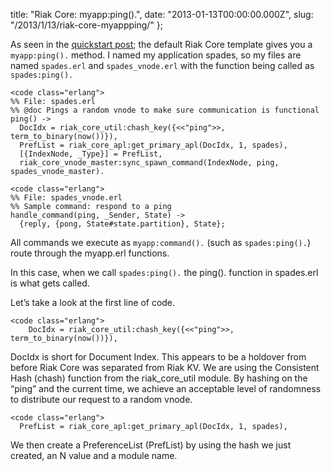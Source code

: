   title: "Riak Core: myapp:ping().",
  date: "2013-01-13T00:00:00.000Z",
  slug: "/2013/1/13/riak-core-myappping/"
};

As seen in the
[quickstart post](http://www.christopherbiscardi.com/2013/01/13/riak-core-quickstart/);
the default Riak Core template gives you a `myapp:ping().`
method. I named my application spades, so my files are named
`spades.erl` and `spades_vnode.erl` with the function being
called as `spades:ping().`

```
<code class="erlang">
%% File: spades.erl
%% @doc Pings a random vnode to make sure communication is functional
ping() ->
  DocIdx = riak_core_util:chash_key({<<"ping">>, term_to_binary(now())}),
  PrefList = riak_core_apl:get_primary_apl(DocIdx, 1, spades),
  [{IndexNode, _Type}] = PrefList,
  riak_core_vnode_master:sync_spawn_command(IndexNode, ping, spades_vnode_master).
```

```
<code class="erlang">
%% File: spades_vnode.erl
%% Sample command: respond to a ping
handle_command(ping, _Sender, State) ->
  {reply, {pong, State#state.partition}, State};
```

All commands we execute as `myapp:command().` (such as
`spades:ping().`) route through the myapp.erl functions.

In this case, when we call `spades:ping().` the ping().
function in spades.erl is what gets called.

Let’s take a look at the first line of code.

```
<code class="erlang">
    DocIdx = riak_core_util:chash_key({<<"ping">>, term_to_binary(now())}),
```

DocIdx is short for Document Index. This appears to be a
holdover from before Riak Core was separated from Riak KV.
We are using the Consistent Hash (chash) function from the
riak_core_util module. By hashing on the “ping” and the
current time, we achieve an acceptable level of randomness
to distribute our request to a random vnode.

```
<code class="erlang">
  PrefList = riak_core_apl:get_primary_apl(DocIdx, 1, spades),
```

We then create a PreferenceList (PrefList) by using the hash
we just created, an N value and a module name.

